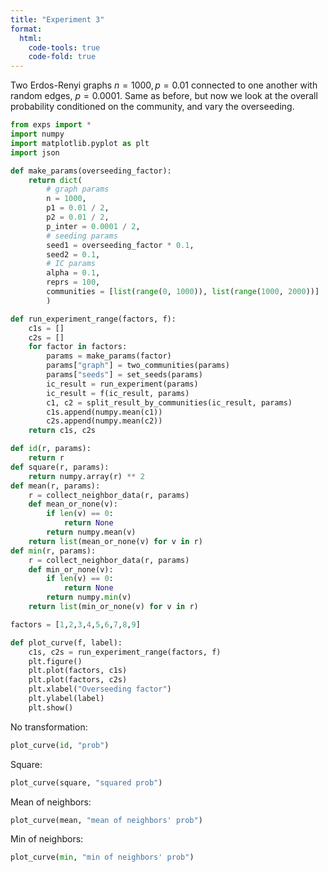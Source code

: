 ```yaml
---
title: "Experiment 3"
format: 
  html:
    code-tools: true
    code-fold: true
---
```


Two Erdos-Renyi graphs $n=1000, p=0.01$ connected to one another with random edges, $p=0.0001$.
Same as before, but now we look at the overall probability conditioned on the community, and
vary the overseeding.

```python
from exps import *
import numpy
import matplotlib.pyplot as plt
import json

def make_params(overseeding_factor):
    return dict(
        # graph params
        n = 1000,
        p1 = 0.01 / 2,
        p2 = 0.01 / 2,
        p_inter = 0.0001 / 2,
        # seeding params
        seed1 = overseeding_factor * 0.1,
        seed2 = 0.1,
        # IC params
        alpha = 0.1,
        reprs = 100,
        communities = [list(range(0, 1000)), list(range(1000, 2000))]
        )

def run_experiment_range(factors, f):
    c1s = []
    c2s = []
    for factor in factors:
        params = make_params(factor)
        params["graph"] = two_communities(params)
        params["seeds"] = set_seeds(params)
        ic_result = run_experiment(params)
        ic_result = f(ic_result, params)
        c1, c2 = split_result_by_communities(ic_result, params)
        c1s.append(numpy.mean(c1))
        c2s.append(numpy.mean(c2))
    return c1s, c2s

def id(r, params):
    return r
def square(r, params):
    return numpy.array(r) ** 2
def mean(r, params):
    r = collect_neighbor_data(r, params)
    def mean_or_none(v):
        if len(v) == 0:
            return None
        return numpy.mean(v)
    return list(mean_or_none(v) for v in r)
def min(r, params):
    r = collect_neighbor_data(r, params)
    def min_or_none(v):
        if len(v) == 0:
            return None
        return numpy.min(v)
    return list(min_or_none(v) for v in r)

factors = [1,2,3,4,5,6,7,8,9]

def plot_curve(f, label):
    c1s, c2s = run_experiment_range(factors, f)
    plt.figure()
    plt.plot(factors, c1s)
    plt.plot(factors, c2s)
    plt.xlabel("Overseeding factor")
    plt.ylabel(label)
    plt.show()
```

No transformation:

```python
plot_curve(id, "prob")
```

Square:

```python
plot_curve(square, "squared prob")
```

Mean of neighbors:

```python
plot_curve(mean, "mean of neighbors' prob")
```

Min of neighbors:

```python
plot_curve(min, "min of neighbors' prob")
```
